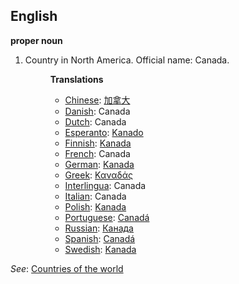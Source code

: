 ==English==

'''proper noun'''

# Country in North America. Official name: Canada.
#:'''Translations'''
#:*[[Chinese]]: [[加拿大]]
#:*[[Danish]]: Canada
#:*[[Dutch]]: Canada
#:*[[Esperanto]]: [[Kanado]]
#:*[[Finnish]]: [[Kanada]]
#:*[[French]]: Canada
#:*[[German]]: [[Kanada]]
#:*[[Greek]]: [[Καναδάς]]
#:*[[Interlingua]]: Canada
#:*[[Italian]]: Canada
#:*[[Polish]]: [[Kanada]]
#:*[[Portuguese]]: [[Canadá]]
#:*[[Russian]]: [[Канада]]
#:*[[Spanish]]: [[Canadá]]
#:*[[Swedish]]: [[Kanada]]

''See'': [[Countries of the world]]